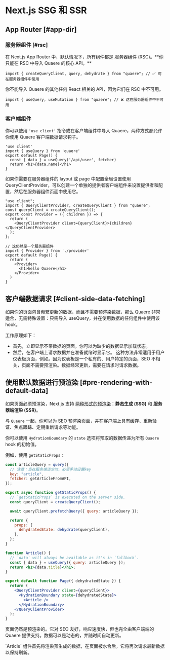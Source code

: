 
# Next.js SSG 和 SSR

## App Router [#app-dir]

### 服务器组件 [#rsc]

<Callout type="default" emoji="✅">
  在 Next.js App Router 中，默认情况下，所有组件都是 服务器组件
  (RSC)。**你只能在 RSC 中导入 Quaere 的核心 API。**
</Callout>

```tsx filename="app/page.tsx" copy
import { createQueryClient, query, dehydrate } from "quaere"; // ✅ 可在服务器组件中使用
```

<Callout type="error">
  你不能导入 Quaere 的其他任何 React 相关的 API，因为它们在 RSC 中不可用。
</Callout>

```tsx filename="app/page.tsx" highlight={1}
import { useQuery, useMutation } from "quaere"; // ❌ 这在服务器组件中不可用
```

### 客户端组件

你可以使用 `'use client'` 指令或在客户端组件中导入 Quaere，两种方式都允许你使用 Quaere 客户端数据请求钩子。

```tsx filename="app/page.tsx" highlight={1} copy
'use client'
import { useQuery } from 'quaere'
export default Page() {
  const { data } = useQuery('/api/user', fetcher)
  return <h1>{data.name}</h1>
}
```

如果你需要在服务器组件的 layout 或 page 中配置全局设置使用 QueryClientProvider，可以创建一个单独的提供者客户端组件来设置提供者和配置，然后在服务器组件页面中使用它。

```tsx filename="app/provider.tsx" copy
"use client";
import { QueryClientProvider, createQueryClient } from "quaere";
const queryClient = createQueryClient();
export const Provider = ({ children }) => {
  return (
    <QueryClientProvider client={queryClient}>{children}</QueryClientProvider>
  );
};
```

```tsx filename="app/page.tsx" copy
// 这仍然是一个服务器组件
import { Provider } from './provider'
export default Page() {
  return (
    <Provider>
      <h1>hello Quaere</h1>
    </Provider>
  )
}
```

## 客户端数据请求 [#client-side-data-fetching]

如果你的页面包含频繁更新的数据，而且不需要预渲染数据，那么 Quaere 非常适合，无需特殊设置：只需导入 useQuery，并在使用数据的任何组件中使用该 hook。

工作原理如下：

- 首先，立即显示不带数据的页面。你可以为缺少的数据显示加载状态。
- 然后，在客户端上请求数据并在准备就绪时显示它。
  这种方法非常适用于用户仪表板页面，例如。因为仪表板是一个私有的、用户特定的页面，SEO 不相关，页面不需要预渲染。数据经常更新，需要在请求时请求数据。

## 使用默认数据进行预渲染 [#pre-rendering-with-default-data]

如果页面必须预渲染，Next.js 支持 [两种形式的预渲染](https://nextjs.org/docs/basic-features/data-fetching)：**静态生成 (SSG)** 和 **服务器端渲染 (SSR)**。

与 `Quaere` 一起，你可以为 SEO 预渲染页面，并在客户端上具有缓存、重新验证、焦点跟踪、定期重新请求等功能。

你可以使用 `HydrationBoundary` 的 `state` 选项将预取的数据传递为所有 `Quaere` hook 的初始值。

例如，使用 `getStaticProps：`

```jsx
const articleQuery = query({
  // 注意：当在服务端请求时，必须手动设置key
  key: "article",
  fetcher: getArticleFromAPI,
});

export async function getStaticProps() {
  // `getStaticProps` is executed on the server side.
  const queryClient = createQueryClient();

  await queryClient.prefetchQuery({ query: articleQuery });

  return {
    props: {
      dehydratedState: dehydrate(queryClient),
    },
  };
}

function Article() {
  // `data` will always be available as it's in `fallback`.
  const { data } = useQuery({ query: articleQuery });
  return <h1>{data.title}</h1>;
}

export default function Page({ dehydratedState }) {
  return (
    <QueryClientProvider client={queryClient}>
      <HydrationBoundary state={dehydratedState}>
        <Article />
      </HydrationBoundary>
    </QueryClientProvider>
  );
}
```

页面仍然是预渲染的。它对 SEO 友好，响应速度快，但也完全由客户端端的 Quaere 提供支持。数据可以是动态的，并随时间自动更新。

<Callout emoji="💡">
  `Article`
  组件首先将渲染预生成的数据，在页面被水合后，它将再次请求最新数据以保持刷新。
</Callout>
